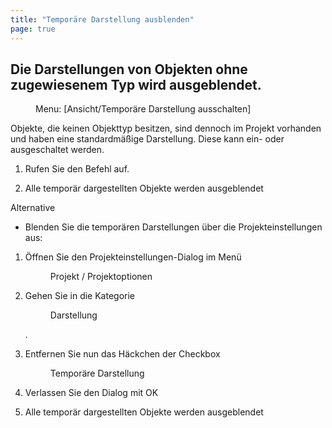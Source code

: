 ```yaml
---
title: "Temporäre Darstellung ausblenden"
page: true
---
```

## Die Darstellungen von Objekten ohne zugewiesenem Typ wird ausgeblendet.
 <Menu> Menu: [Ansicht/Temporäre Darstellung ausschalten] </Menu> 

<Success>
Objekte, die keinen Objekttyp besitzen, sind dennoch im Projekt vorhanden und haben eine standardm&#228;&#223;ige Darstellung. Diese kann ein- oder ausgeschaltet werden.
</Success>


1. Rufen Sie den Befehl auf.

2. Alle tempor&#228;r dargestellten Objekte werden ausgeblendet




Alternative


- Blenden Sie die tempor&#228;ren Darstellungen &#252;ber die Projekteinstellungen aus:

1. &#214;ffnen Sie den Projekteinstellungen-Dialog im Men&#252; <Menu>Projekt / Projektoptionen</Menu> 
2. Gehen Sie in die Kategorie <Menu>Darstellung</Menu> .

3. Entfernen Sie nun das H&#228;ckchen der Checkbox <Menu>Temporäre Darstellung</Menu> 
4. Verlassen Sie den Dialog mit <Border>OK</Border> 
5. Alle tempor&#228;r dargestellten Objekte werden ausgeblendet





 

